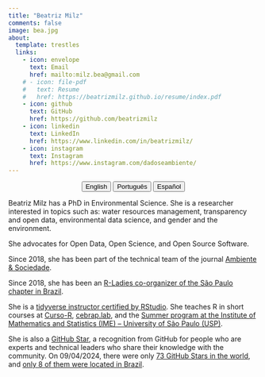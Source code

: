 ```yaml
---
title: "Beatriz Milz"
comments: false
image: bea.jpg
about:
  template: trestles
  links:
    - icon: envelope
      text: Email
      href: mailto:milz.bea@gmail.com
    # - icon: file-pdf
    #   text: Resume
    #   href: https://beatrizmilz.github.io/resume/index.pdf  
    - icon: github
      text: GitHub
      href: https://github.com/beatrizmilz
    - icon: linkedin
      text: LinkedIn
      href: https://www.linkedin.com/in/beatrizmilz/  
    - icon: instagram
      text: Instagram
      href: https://www.instagram.com/dadoseambiente/   
---
```


<center>

::: {.btn-group role="group" aria-label="About"}
<a href="about.html"> <button type="button" class="btn btn-primary me-md-2 btn-sm">English</button></a> <a href="about-pt.html"> <button type="button" class="btn btn-primary me-md-2 btn-sm">Português</button></a> <a href="about-es.html"><button type="button" class="btn btn-primary me-md-2 btn-sm">Español</button></a>
:::

</center>

::: {#hero-heading}
Beatriz Milz has a PhD in Environmental Science. She is a researcher interested in topics such as: water resources management, transparency and open data, environmental data science, and gender and the environment.

She advocates for Open Data, Open Science, and Open Source Software.

Since 2018, she has been part of the technical team of the journal [Ambiente & Sociedade](https://www.scielo.br/j/asoc/).

Since 2018, she has been an [R-Ladies co-organizer of the São Paulo chapter in Brazil](https://rladies-sp.org/).

She is a [tidyverse instructor certified by RStudio](https://education.rstudio.com/trainers/people/milz+beatriz/). She teaches R in short courses at [Curso-R](https://curso-r.com/), [cebrap.lab](https://cebrap.org.br/cebrap-lab/), and the [Summer program at the Institute of Mathematics and Statistics (IME) -- University of São Paulo (USP)](https://www.ime.usp.br/verao/).

She is also a [GitHub Star](https://stars.github.com/profiles/beatrizmilz/), a recognition from GitHub for people who are experts and technical leaders who share their knowledge with the community. On 09/04/2024, there were only [73 GitHub Stars in the world](https://stars.github.com/profiles/), and [only 8 of them were located in Brazil](https://stars.github.com/profiles/?country=Brazil).
:::
